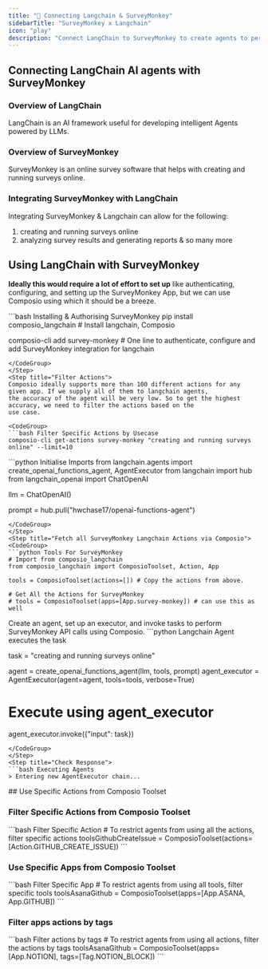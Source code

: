 ```yaml
---
title: "🚀 Connecting Langchain & SurveyMonkey"
sidebarTitle: "SurveyMonkey x Langchain"
icon: "play"
description: "Connect LangChain to SurveyMonkey to create agents to perform tasks using natural language"
---
```


## Connecting LangChain AI agents with SurveyMonkey

### Overview of LangChain

LangChain is an AI framework useful for developing intelligent Agents powered by LLMs.

### Overview of SurveyMonkey

SurveyMonkey is an online survey software that helps with creating and running surveys online.

### Integrating SurveyMonkey with LangChain

Integrating SurveyMonkey & Langchain can allow for the following:

1. creating and running surveys online
2. analyzing survey results and generating reports
& so many more

## Using LangChain with SurveyMonkey

<Steps>
<Step title="Setting Up the Environment">

**Ideally this would require a lot of effort to set up** like authenticating, configuring, and setting up the SurveyMonkey App, but we can use Composio using which it should be a breeze.

<CodeGroup>
```bash Installing & Authorising SurveyMonkey
pip install composio_langchain # Install langchain, Composio 

composio-cli add survey-monkey # One line to authenticate, configure and add SurveyMonkey integration for langchain
```
</CodeGroup>
</Step>
<Step title="Filter Actions">
Composio ideally supports more than 100 different actions for any given app. If we supply all of them to langchain agents, 
the accuracy of the agent will be very low. So to get the highest accuracy, we need to filter the actions based on the 
use case.

<CodeGroup>
```bash Filter Specific Actions by Usecase
composio-cli get-actions survey-monkey "creating and running surveys online" --limit=10
```
</CodeGroup>

</Step>
<Step title="Import Base Packages">

<CodeGroup>
```python Initialise Imports
from langchain.agents import create_openai_functions_agent, AgentExecutor
from langchain import hub
from langchain_openai import ChatOpenAI


llm = ChatOpenAI()

prompt = hub.pull("hwchase17/openai-functions-agent")
```
</CodeGroup>
</Step>
<Step title="Fetch all SurveyMonkey Langchain Actions via Composio">
<CodeGroup>
```python Tools For SurveyMonkey
# Import from composio_langchain
from composio_langchain import ComposioToolset, Action, App

tools = ComposioToolset(actions=[]) # Copy the actions from above. 

# Get All the Actions for SurveyMonkey
# tools = ComposioToolset(apps=[App.survey-monkey]) # can use this as well
```
</CodeGroup>
</Step>
<Step title="Execute the Agent">
Create an agent, set up an executor, and invoke tasks to perform SurveyMonkey API calls using Composio. 
<CodeGroup>
```python Langchain Agent executes the task

task = "creating and running surveys online"

agent = create_openai_functions_agent(llm, tools, prompt)
agent_executor = AgentExecutor(agent=agent, tools=tools, verbose=True)

# Execute using agent_executor
agent_executor.invoke({"input": task})
```
</CodeGroup>
</Step>
<Step title="Check Response">
```bash Executing Agents
> Entering new AgentExecutor chain...
```
</Step>
</Steps>
## Use Specific Actions from Composio Toolset

### Filter Specific Actions from Composio Toolset

<CodeGroup>
```bash Filter Specific Action
# To restrict agents from using all the actions, filter specific actions
toolsGithubCreateIssue = ComposioToolset(actions=[Action.GITHUB_CREATE_ISSUE])
```
</CodeGroup>

### Use Specific Apps from Composio Toolset
<CodeGroup>
```bash Filter Specific App
# To restrict agents from using all tools, filter specific tools
toolsAsanaGithub = ComposioToolset(apps=[App.ASANA, App.GITHUB])
```
</CodeGroup>

### Filter apps actions by tags 
<CodeGroup>
```bash Filter actions by tags
# To restrict agents from using all actions, filter the actions by tags
toolsAsanaGithub = ComposioToolset(apps=[App.NOTION], tags=[Tag.NOTION_BLOCK])
```
</CodeGroup>

